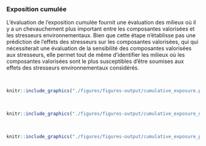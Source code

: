 ### Exposition cumulée

L'évaluation de l'exposition cumulée fournit une évaluation des milieux
où il y a un chevauchement plus important entre les composantes valorisées
et les stresseurs environnementaux. Bien que cette étape n'établisse pas une
prédiction de l'effets des stresseurs sur les composantes valorisées, qui
qui nécessiterait une évaluation de la sensibilité des composantes valorisées
aux stresseurs, elle permet tout de même d'identifier les milieux où les
composantes valorisées sont le plus susceptibles d'être soumises aux effets
des stresseurs environnementaux considérés.

<br/>

```r
knitr::include_graphics("./figures/figures-output/cumulative_exposure.png")
```

<br/>

```r
knitr::include_graphics("./figures/figures-output/cumulative_exposure_norm.png")
```

<br/>

```r
knitr::include_graphics("./figures/figures-output/cumulative_exposure_panel.png")
```
